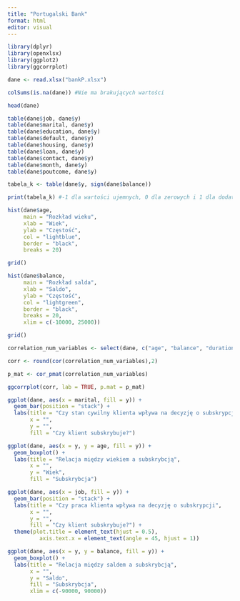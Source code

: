 ```yaml
---
title: "Portugalski Bank"
format: html
editor: visual
---
```


```r
library(dplyr)
library(openxlsx)
library(ggplot2)
library(ggcorrplot)
```

```r
dane <- read.xlsx("bankP.xlsx")
```

```r
colSums(is.na(dane)) #Nie ma brakujących wartości
```

```r
head(dane)
```

```r
table(dane$job, dane$y)
table(dane$marital, dane$y)
table(dane$education, dane$y)
table(dane$default, dane$y)
table(dane$housing, dane$y)
table(dane$loan, dane$y)
table(dane$contact, dane$y)
table(dane$month, dane$y)
table(dane$poutcome, dane$y)
```

```r
tabela_k <- table(dane$y, sign(dane$balance))

print(tabela_k) #-1 dla wartości ujemnych, 0 dla zerowych i 1 dla dodatnich
```

```r
hist(dane$age, 
     main = "Rozkład wieku",      
     xlab = "Wiek",                 
     ylab = "Częstość",             
     col = "lightblue",             
     border = "black",               
     breaks = 20)                   

grid()
```

```r
hist(dane$balance, 
     main = "Rozkład salda",      
     xlab = "Saldo",                
     ylab = "Częstość",           
     col = "lightgreen",            
     border = "black",              
     breaks = 20,                   
     xlim = c(-10000, 25000))                   

grid()
```

```r
correlation_num_variables <- select(dane, c("age", "balance", "duration", "campaign", "pdays", "previous"))

corr <- round(cor(correlation_num_variables),2)

p_mat <- cor_pmat(correlation_num_variables)

ggcorrplot(corr, lab = TRUE, p.mat = p_mat)
```

```r
ggplot(dane, aes(x = marital, fill = y)) +
  geom_bar(position = "stack") +
  labs(title = "Czy stan cywilny klienta wpływa na decyzję o subskrypcji",
       x = "",
       y = "",
       fill = "Czy klient subskrybuje?")
```

```r
ggplot(dane, aes(x = y, y = age, fill = y)) +
  geom_boxplot() +
  labs(title = "Relacja między wiekiem a subskrybcją",
       x = "",
       y = "Wiek",
       fill = "Subskrybcja")
```

```r
ggplot(dane, aes(x = job, fill = y)) +
  geom_bar(position = "stack") +
  labs(title = "Czy praca klienta wpływa na decyzję o subskrypcji",
       x = "",
       y = "",
       fill = "Czy klient subskrybuje?") +
  theme(plot.title = element_text(hjust = 0.5),
          axis.text.x = element_text(angle = 45, hjust = 1))
```

```r
ggplot(dane, aes(x = y, y = balance, fill = y)) +
  geom_boxplot() +
  labs(title = "Relacja między saldem a subskrybcją",
       x = "",
       y = "Saldo",
       fill = "Subskrybcja",
       xlim = c(-90000, 90000))
```
